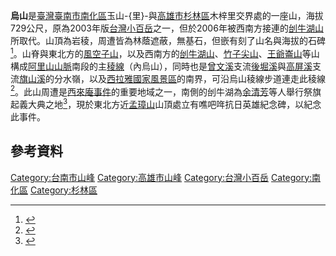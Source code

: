 {{about|位處臺南市與高雄市交界的山岳|臺南市境內名稱相近的水庫|烏山頭水庫|}}
{{Infobox Mountain
| 名稱 = 烏山
| 照片 = 
| 照片說明 = 
| elevation_m = 729
| elevation_ref = <ref name="nlsc">{{cite map|publisher=[[國土測繪中心|國土測繪中心]]|title=烏山|url=https://maps.nlsc.gov.tw/go/120.530106/23.055946|work=國土測繪圖資服務雲|accessdate=2022-06-24}}</ref>
| listing = 
| 位置 = {{TWN}}[[臺南市|臺南市]][[南化區|南化區]]、[[高雄市|高雄市]][[杉林區|杉林區]]
| 山脈 =[[阿里山山脈|阿里山山脈]]
| prominence_m = 45
| prominence_ref = <ref name="peakvisor">{{cite map|title=Wushan|url=https://peakvisor.com/peak/wu-shan-1hj4iw.html|work=PeakVisor|publisher=Routes Software SRL|accessdate=2022-06-24}}</ref>
| coordinates = {{coord|23|03|21.5|N|120|31|48.4|E|type:mountain_region:TW|display=inline,title}}
| coordinates_ref = <ref name="nlsc"/>
| 地形圖 = 
| 類別 =
| 年齡 = [[中新世|中新世]]晚期<ref>{{cite report|author=中央地質調查所|title=山崩與地滑地質敏感區劃定計畫書 L0005臺南市|publisher=經濟部|date=2014年12月|url=https://www.moeacgs.gov.tw/ReadFile/?p=Article&n=6271bb13ac174bbeb537d51aac97a2a0.pdf}}</ref>
| 首次登頂 =
| easiest_route = 烏山稜線步道
| pushpin_map = Taiwan
| pushpin_map_caption = 烏山在臺灣的位置
}}
'''烏山'''是[[臺灣|臺灣]][[臺南市|臺南市]][[南化區|南化區]]玉山-{里}-與[[高雄市|高雄市]][[杉林區|杉林區]]木梓里交界處的一座山，海拔729公尺，原為2003年版[[台灣小百岳|台灣小百岳]]之一，但於2006年被西南方接連的[[刣牛湖山|刣牛湖山]]所取代。山頂為岩稜，周遭皆為林蔭遮蔽，無基石，但嵌有刻了山名與海拔的石碑<ref>{{cite web|url=https://hiking.biji.co/index.php?q=news&act=info&id=23334|title=【台南】南化烏山大縱走 連訪刣牛湖山等7山 俯瞰東西丘陵風光|work=健行筆記|date=2022-06-22}}</ref>。山脊與東北方的[[風空子山|風空子山]]，以及西南方的[[刣牛湖山|刣牛湖山]]、[[竹子尖山|竹子尖山]]、[[王爺崙山|王爺崙山]]等山構成[[阿里山山脈|阿里山山脈]]南段的主[[山脊|稜線]]（內烏山），同時也是[[曾文溪|曾文溪]]支流[[後堀溪|後堀溪]]與[[高屏溪|高屏溪]]支流[[旗山溪|旗山溪]]的分水嶺，以及[[西拉雅國家風景區|西拉雅國家風景區]]的南界，可沿烏山稜線步道連走此稜線<ref>{{OSM|n|4603099074|烏山}}</ref>。此山周遭是[[西來庵事件|西來庵事件]]的重要地域之一，南側的刣牛湖為[[余清芳|余清芳]]等人舉行祭旗起義大典之地<ref>{{cite book|author=陳信安、張雅琇|year=2013|title=尋訪1915噍吧哖事件歷史場景：起事、交戰、清鄉、審判、立祠|publisher=臺南市政府文化局|isbn=978-986-03-5381-5}}</ref>，現於東北方近[[孟璋山|孟璋山]]山頂處立有噍吧哖抗日英雄紀念碑，以紀念此事件。

==參考資料==
{{reflist}}
{{臺灣小百岳}}
[[Category:台南市山峰|Category:台南市山峰]]
[[Category:高雄市山峰|Category:高雄市山峰]]
[[Category:台灣小百岳|Category:台灣小百岳]]
[[Category:南化區|Category:南化區]]
[[Category:杉林區|Category:杉林區]]